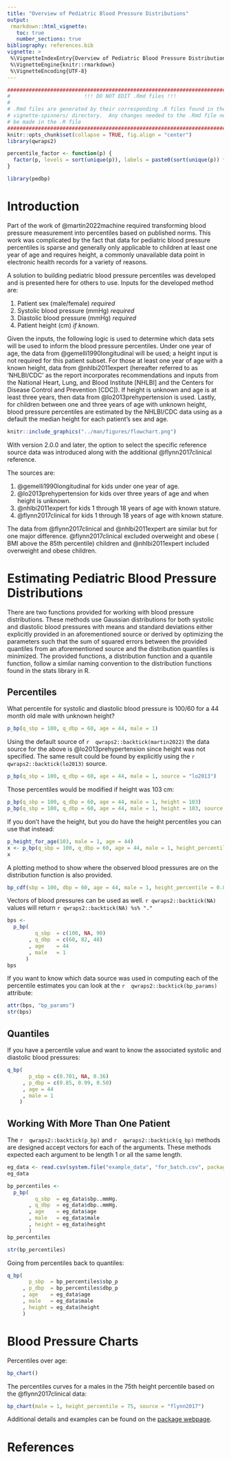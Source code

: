 ```yaml
---
title: "Overview of Pediatric Blood Pressure Distributions"
output:
 rmarkdown::html_vignette:
   toc: true
   number_sections: true
bibliography: references.bib
vignette: >
 %\VignetteIndexEntry{Overview of Pediatric Blood Pressure Distributions}
 %\VignetteEngine{knitr::rmarkdown}
 %\VignetteEncoding{UTF-8}
---
```



```r
################################################################################
#                        !!! DO NOT EDIT .Rmd files !!!                        #
#                                                                              #
# .Rmd files are generated by their corresponding .R files found in the        #
# vignette-spinners/ directory.  Any changes needed to the .Rmd file need to   #
# be made in the .R file                                                       #
################################################################################
knitr::opts_chunk$set(collapse = TRUE, fig.align = "center")
library(qwraps2)
```




```r
percentile_factor <- function(p) {
  factor(p, levels = sort(unique(p)), labels = paste0(sort(unique(p)) * 100, "th"))
}
```




```r
library(pedbp)
```


# Introduction

Part of the work of @martin2022machine required transforming blood
pressure measurement into percentiles based on published norms.  This
work was complicated by the fact that data for pediatric blood pressure
percentiles is sparse and generally only applicable to children at least one
year of age and requires height, a commonly unavailable data point in
electronic health records for a variety of reasons.

A solution to building pediatric blood pressure percentiles was developed and
is presented here for others to use.  Inputs for the developed method are:

1. Patient sex (male/female) _required_
2. Systolic blood pressure (mmHg) _required_
3. Diastolic blood pressure (mmHg) _required_
4. Patient height (cm) _if known_.

Given the inputs, the following logic is used to determine which data sets
will be used to inform the blood pressure percentiles.  Under one year of
age, the data from @gemelli1990longitudinal will be used; a height input is
not required for this patient subset. For those at least one year of age with
a known height, data from @nhlbi2011expert (hereafter referred to as
'NHLBI/CDC' as the report incorporates recommendations and inputs from the
National Heart, Lung, and Blood Institute [NHLBI] and the Centers for Disease
Control and Prevention [CDC]). If height is unknown and age is at least three
years, then data from @lo2013prehypertension is used.  Lastly, for children
between one and three years of age with unknown height, blood pressure
percentiles are estimated by the NHLBI/CDC data using as a default the median
height for each patient's sex and age.


```r
knitr::include_graphics("../man/figures/flowchart.png")
```


With version 2.0.0 and later, the option to select the specific reference
source data was introduced along with the additional @flynn2017clinical
reference.

The sources are:

1. @gemelli1990longitudinal for kids under one year of age.
2. @lo2013prehypertension for kids over three years of age and when height is unknown.
3. @nhlbi2011expert for kids 1 through 18 years of age with known stature.
4. @flynn2017clinical for kids 1 through 18 years of age with known stature.

The data from @flynn2017clinical and @nhlbi2011expert are similar but for one
major difference.  @flynn2017clinical excluded overweight and obese ( BMI
above the 85th percentile) children and @nhlbi2011expert included overweight
and obese children.

# Estimating Pediatric Blood Pressure Distributions

There are two functions provided for working with blood pressure
distributions.  These methods use Gaussian distributions for both systolic
and diastolic blood pressures with means and standard deviations either
explicitly provided in an aforementioned source or derived by optimizing the parameters
such that the sum of squared errors between the provided quantiles from an
aforementioned source and the distribution quantiles is minimized.  The
provided functions, a distribution function and a quantile function, follow a
similar naming convention to the distribution functions found in the stats
library in R.

## Percentiles

What percentile for systolic and diastolic blood pressure is 100/60 for a 44
month old male with unknown height?


```r
p_bp(q_sbp = 100, q_dbp = 60, age = 44, male = 1)
```


Using the default source of
`r  qwraps2::backtick(martin2022)  `
the data source for the above is @lo2013prehypertension since height was not
specified.  The same result could be found by explicitly using the
`r  qwraps2::backtick(lo2013)  `
source.

```r
p_bp(q_sbp = 100, q_dbp = 60, age = 44, male = 1, source = "lo2013")
```


Those percentiles would be modified if height was 103 cm:

```r
p_bp(q_sbp = 100, q_dbp = 60, age = 44, male = 1, height = 103)
p_bp(q_sbp = 100, q_dbp = 60, age = 44, male = 1, height = 103, source = "nhlbi")
```


If you don't have the height, but you do have the height percentiles you can
use that instead:

```r
p_height_for_age(103, male = 1, age = 44)
x <- p_bp(q_sbp = 100, q_dbp = 60, age = 44, male = 1, height_percentile = 0.80, source = "nhlbi")
x
```


A plotting method to show where the observed blood pressures are on the
distribution function is also provided.

```r
bp_cdf(sbp = 100, dbp = 60, age = 44, male = 1, height_percentile = 0.80, source = "nhlbi")
```


Vectors of blood pressures can be used as well.
`r qwraps2::backtick(NA) `
values will return
`r qwraps2::backtick(NA) %s% "." `


```r
bps <-
  p_bp(
         q_sbp  = c(100, NA, 90)
       , q_dbp  = c(60, 82, 48)
       , age    = 44
       , male   = 1
      )
bps
```


If you want to know which data source was used in computing each of the
percentile estimates you can look at the
`r  qwraps2::backtick(bp_params)  `
attribute:

```r
attr(bps, "bp_params")
str(bps)
```


## Quantiles

If you have a percentile value and want to know the associated
systolic and diastolic blood pressures:


```r
q_bp(
       p_sbp = c(0.701, NA, 0.36)
     , p_dbp = c(0.85, 0.99, 0.50)
     , age = 44
     , male = 1
    )
```



## Working With More Than One Patient

The
`r  qwraps2::backtick(p_bp)  `
and
`r  qwraps2::backtick(q_bp)  `
methods are designed accept vectors for each of the arguments.
These methods expected each argument to be length 1 or all the same length.


```r
eg_data <- read.csv(system.file("example_data", "for_batch.csv", package = "pedbp"))
eg_data

bp_percentiles <-
  p_bp(
         q_sbp  = eg_data$sbp..mmHg.
       , q_dbp  = eg_data$dbp..mmHg.
       , age    = eg_data$age
       , male   = eg_data$male
       , height = eg_data$height
       )
bp_percentiles

str(bp_percentiles)
```


Going from percentiles back to quantiles:

```r
q_bp(
       p_sbp  = bp_percentiles$sbp_p
     , p_dbp  = bp_percentiles$dbp_p
     , age    = eg_data$age
     , male   = eg_data$male
     , height = eg_data$height
     )
```


# Blood Pressure Charts

Percentiles over age:

```r
bp_chart()
```


The percentiles curves for a males in the 75th height percentile based on the
@flynn2017clinical data:

```r
bp_chart(male = 1, height_percentile = 75, source = "flynn2017")
```



Additional details and examples can be found on the [package
webpage](https://peteredewitt.com/pedbp).

# References
<div id="refs"></div>

